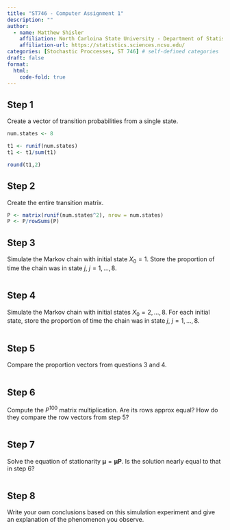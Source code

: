 ```yaml
---
title: "ST746 - Computer Assignment 1"
description: ""
author:
  - name: Matthew Shisler
    affiliation: North Carloina State University - Department of Statistics
    affiliation-url: https://statistics.sciences.ncsu.edu/ 
categories: [Stochastic Proccesses, ST 746] # self-defined categories
draft: false 
format:
  html: 
    code-fold: true
---
```




## Step 1

Create a vector of transition probabilities from a single state.
```r
num.states <- 8

t1 <- runif(num.states)
t1 <- t1/sum(t1)

round(t1,2)
```

## Step 2

Create the entire transition matrix.
```r
P <- matrix(runif(num.states^2), nrow = num.states)
P <- P/rowSums(P)

```

## Step 3

Simulate the Markov chain with initial state $X_0 = 1$. Store the proportion of time the chain was in state $j$, $j=1,\dots,8$.
```r


```

## Step 4

Simulate the Markov chain with initial states $X_0 = 2,\dots,8$. For each initial state, store the proportion of time the chain was in state $j$, $j=1,\dots,8$.

```r


```


## Step 5

Compare the proportion vectors from questions 3 and 4.

```r


```

## Step 6

Compute the $P^{100}$ matrix multiplication. Are its rows approx equal? How do they compare the row vectors from step 5?

```r


```


## Step 7

Solve the equation of stationarity $\boldsymbol\mu = \boldsymbol\mu \mathbf{P}$. Is the solution nearly equal to that in step 6?

```r


```

## Step 8


Write your own conclusions based on this simulation experiment and give an explanation of the phenomenon you observe.
```r


```








